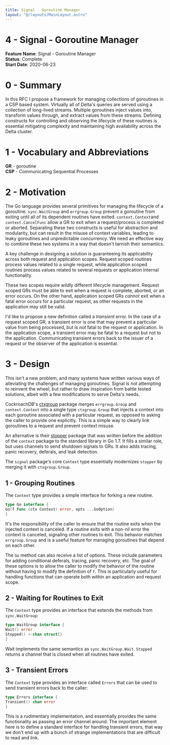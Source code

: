 ```yaml
---
title: Signal - Goroutine Manager
layout: "@/layouts/MainLayout.astro"
---
```


# 4 - Signal - Goroutine Manager

**Feature Name**: Signal - Goroutine Manager<br />
**Status**: Complete <br />
**Start Date**: 2020-06-23 <br />

# 0 - Summary

In this RFC I propose a framework for managing collections of goroutines in a
CSP based system. Virtually all of Delta's queries are served using a collection
of long-lived streams. Multiple goroutines inject values into, transform values
through, and extract values from these streams. Defining constructs for
controlling and observing the lifecycle of these routines is essential
mitigating complexity and maintaining high availability across the Delta
cluster.

# 1 - Vocabulary and Abbreviations

**GR** - goroutine <br />
**CSP** - Communicating Sequential Processes

# 2 - Motivation

The Go language provides several primitives for managing the lifecycle of a
goroutine.
`sync.WaitGroup` and `errgroup.Group` prevent a goroutine from exiting until all
of its dependent routines have exited. `context.Context`and `context.CancelFunc`
allow a GR to exit when a request/process is completed or aborted. Separating
these two constructs is useful for abstraction and modularity, but can result in
the misuse of context variables, leading to leaky goroutines and unpredictable
concurrency. We need an effective way to combine these two systems in a way that
doesn't tarnish their semantics.

A key challenge in designing a solution is guaranteeing its applicability across
both request and application scopes. Request scoped routines process values
related to a single request, while application scoped routines process values
related to several requests or application internal functionality.

These two scopes require wildly different lifecycle management. Request scoped
GRs must be able to exit when a request is complete, aborted, or an error
occurs. On the other hand, application scoped GRs _cannot_ exit when a fatal
error occurs for a particular request, as other requests in the application may
still be valid.

I'd like to propose a new definition called a _transient_ error. In the case of
a request scoped GR, a transient error is one that may prevent a particular
value from being processed, but is _not_ fatal to the request or application. In
the application scope, a transient error may be fatal to a request but not to
the application. Communicating transient errors back to the issuer of a request
or the observer of the application is essential.

# 3 - Design

This isn't a new problem, and many systems have written various ways of
alleviating the challenges of managing goroutines. Signal is not attempting to
reinvent the wheel, but rather to draw inspiration from battle tested solutions,
albeit with a few modifications to serve Delta's needs.

CockroachDB's [ctxgroup](https://github.com/cockroachdb/cockroach/tree/master/pkg/util/ctxgroup)
package merges `errgroup.Group` and `context.Context` into a single
type `ctxgroup.Group`
that injects a context into each goroutine associated with a particular request,
as opposed to asking the caller to provide one explicitly. This is a simple way
to clearly link goroutines to a request and prevent context misuse.

An alternative is
their [stopper](https://github.com/cockroachdb/cockroach/blob/master/pkg/cli/start.go)
package that was written before the addition of the `context` package to the
standard library in Go 1.7. It fills a similar role, but uses channels to send
shutdown signals to GRs. It also adds tracing, panic recovery, deferals, and
leak detection.

The `signal` package's core `Context` type essentially modernizes `stopper` by
merging it with `ctxgroup.Group`.

## 1 - Grouping Routines

The `Context` type provides a simple interface for forking a new routine.

```go
type Go interface {
Go(f func (ctx Context) error, opts ...GoOption)
}
```

It's the responsibility of the caller to ensure that the routine exits when the
injected context is canceled. If a routine exits with a non-nil error the
context is canceled, signaling other routines to exit. This behavior
matches `errgroup.Group`
and is a useful feature for managing goroutines that depend on each other.

The `Go` method can also receive a list of options. These include parameters for
adding conditional deferals, tracing, panic recovery, etc. The goal of these
options is to allow the caller to modify the behavior of the routine without
having to modify the definition of `f`. This is particularly useful for handling
functions that can operate both within an application and request scope.

## 2 - Waiting for Routines to Exit

The `Context` type provides an interface that extends the methods
from `sync.WaitGroup`:

```go
type WaitGroup interface {
Wait() error
Stopped() <-chan struct{}
}
```

Wait implements the same semantics as `sync.WaitGroup.Wait`. `Stopped` returns a
channel that is closed when all routines have exited.

## 3 - Transient Errors

The `Context` type provides an interface called `Errors` that can be used to
send transient errors back to the caller:

```go
type Errors interface {
Transient() chan error
}
```

This is a rudimentary implementation, and essentially provides the same
functionality as passing an error channel around. The important element here is
to define a standard interface for handling transient errors, that way we don't
end up with a bunch of strange implementations that are difficult to read and
link.
